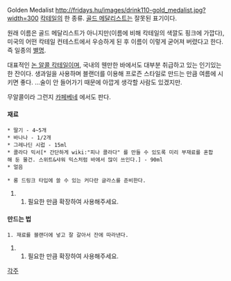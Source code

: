 Golden Medalist
http://fridays.hu/images/drink110-gold_medalist.jpg?width=300
[[칵테일]]의 한 종류. [[골드 메달리스트]]는 잘못된 표기이다.

원래 이름은 골드 메달리스트가 아니지만(이름에 비해 칵테일의 색깔도 핑크에 가깝다), 미국의 어떤 칵테일 컨테스트에서 우승하게 된 후 이름이 이렇게 굳어져 버렸다고 한다. 즉 일종의 [[별명]].

대표적인 [[논 알콜 칵테일]]이며, 국내의 웬만한 바에서도 대부분 취급하고 있는 인기있는 한 잔이다.
생과일을 사용하며 블랜더를 이용해 프로즌 스타일로 만드는 만큼 여름에 시키면 좋다. …술이 안 들어가기 때문에 아깝게 생각할 사람도 있겠지만.

무알콜이라 그런지 [[카페베네]] 에서도 판다.
==== 재료 ====
 * 딸기 - 4~5개
 * 바나나 - 1/2개
 * 그레나딘 시럽 - 15ml
 * 콜라다 믹서[* 간단하게 wiki:"피나 콜라다" 를 만들 수 있도록 미리 부재료를 혼합해 둔 물건. 스위트&샤워 믹스처럼 바에서 많이 쓰인다.] - 90ml
 * 얼음

 * 롱 드링크 타입에 쓸 수 있는 커다란 글라스를 준비한다.
## 필요한 만큼 확장하여 사용해주세요.
==== 만드는 법 ====
 1. 재료를 블랜더에 넣고 잘 갈아서 잔에 따라낸다.
## 필요한 만큼 확장하여 사용해주세요.
[[각주]]
